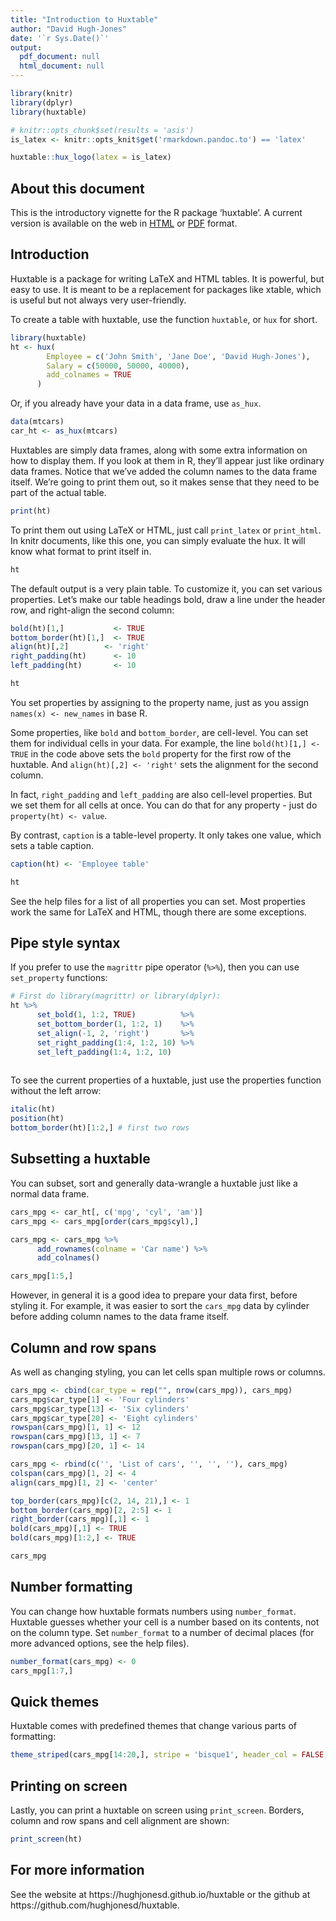 ```yaml
---
title: "Introduction to Huxtable"
author: "David Hugh-Jones"
date: '`r Sys.Date()`'
output:
  pdf_document: null
  html_document: null
---
```


```r

library(knitr)
library(dplyr)
library(huxtable)

# knitr::opts_chunk$set(results = 'asis')
is_latex <- knitr::opts_knit$get('rmarkdown.pandoc.to') == 'latex'

```


```r
huxtable::hux_logo(latex = is_latex)
```

## About this document

This is the introductory vignette for the R package 'huxtable'. A current version is available 
on the web in [HTML](https://hughjonesd.github.io/huxtable/introduction-to-huxtable.html) or [PDF](https://hughjonesd.github.io/huxtable/introduction-to-huxtable.pdf) format. 

## Introduction

Huxtable is a package for writing LaTeX and HTML tables. It is powerful, but easy to use. It is meant to be a
replacement for packages like xtable, which is useful but not always very user-friendly.

To create a table with huxtable, use the function `huxtable`, or `hux` for short.

```r
library(huxtable)
ht <- hux(
        Employee = c('John Smith', 'Jane Doe', 'David Hugh-Jones'), 
        Salary = c(50000, 50000, 40000),
        add_colnames = TRUE
      )
```


Or, if you already have your data in a data frame, use `as_hux`.

```r
data(mtcars)
car_ht <- as_hux(mtcars)
```

Huxtables are simply data frames, along with some extra information on how to display them. If you look at them in R,
they'll appear just like ordinary data frames. Notice that we've added the column names to the data frame itself.
We're going to print them out, so it makes sense that they need to be part of the actual table.

```r
print(ht)
```

To print them out using LaTeX or HTML, just call `print_latex` or `print_html`. In knitr documents, like this one,
you can simply evaluate the hux. It will know what format to print itself in.

```r
ht
```

The default output is a very plain table. To customize it, you can set various properties. Let's make our table headings bold, draw a line under the header row, and right-align the second column:


```r

bold(ht)[1,]           <- TRUE
bottom_border(ht)[1,]  <- TRUE
align(ht)[,2]        <- 'right'
right_padding(ht)      <- 10
left_padding(ht)       <- 10

ht
```

You set properties by assigning to the property name, just as you assign `names(x) <- new_names` in base R.

Some properties, like `bold` and `bottom_border`, are cell-level. You can set them for individual cells in your
data. For example, the line `bold(ht)[1,] <- TRUE` in the code above sets the `bold` property for the first row
of the huxtable. And `align(ht)[,2] <- 'right'` sets the alignment for the second column.

In fact, `right_padding` and `left_padding` are also cell-level properties. But we set them for all cells at once. You can do that for any property - just do `property(ht) <- value`.

By contrast, `caption` is a table-level property. It only takes one value, which sets a table caption.

```r

caption(ht) <- 'Employee table'

ht

```

See the help files for a list of all properties you can set. Most properties work the same for LaTeX and HTML,
though there are some exceptions.

## Pipe style syntax

If you prefer to use the `magrittr` pipe operator (`%>%`), then you can use `set_property` functions:


```r

# First do library(magrittr) or library(dplyr):
ht %>% 
      set_bold(1, 1:2, TRUE)          %>% 
      set_bottom_border(1, 1:2, 1)    %>%
      set_align(-1, 2, 'right')       %>%
      set_right_padding(1:4, 1:2, 10) %>%
      set_left_padding(1:4, 1:2, 10)
  

```

To see the current properties of a huxtable, just use the properties function without the left arrow:

```r
italic(ht)
position(ht)
bottom_border(ht)[1:2,] # first two rows
```

## Subsetting a huxtable

You can subset, sort and generally data-wrangle a huxtable just like a normal data frame.

```r


cars_mpg <- car_ht[, c('mpg', 'cyl', 'am')]
cars_mpg <- cars_mpg[order(cars_mpg$cyl),]

cars_mpg <- cars_mpg %>% 
      add_rownames(colname = 'Car name') %>% 
      add_colnames() 

cars_mpg[1:5,]
```

However, in general it is a good idea to prepare your data first, before styling it. For example, it was easier to sort the `cars_mpg` data by cylinder before adding column names to the data frame itself.

## Column and row spans

As well as changing styling, you can let cells span multiple rows or columns.

```r
cars_mpg <- cbind(car_type = rep("", nrow(cars_mpg)), cars_mpg)
cars_mpg$car_type[1] <- 'Four cylinders'
cars_mpg$car_type[13] <- 'Six cylinders'
cars_mpg$car_type[20] <- 'Eight cylinders'
rowspan(cars_mpg)[1, 1] <- 12
rowspan(cars_mpg)[13, 1] <- 7
rowspan(cars_mpg)[20, 1] <- 14

cars_mpg <- rbind(c('', 'List of cars', '', '', ''), cars_mpg)
colspan(cars_mpg)[1, 2] <- 4
align(cars_mpg)[1, 2] <- 'center'

top_border(cars_mpg)[c(2, 14, 21),] <- 1
bottom_border(cars_mpg)[2, 2:5] <- 1
right_border(cars_mpg)[,1] <- 1
bold(cars_mpg)[,1] <- TRUE
bold(cars_mpg)[1:2,] <- TRUE

cars_mpg
```

## Number formatting

You can change how huxtable formats numbers using `number_format`. Huxtable guesses whether your cell is a number
based on its contents, not on the column type. Set `number_format` to a number of decimal places (for more advanced
options, see the help files).

```r
number_format(cars_mpg) <- 0
cars_mpg[1:7,]
```

## Quick themes

Huxtable comes with predefined themes that change various parts of formatting:

```r
theme_striped(cars_mpg[14:20,], stripe = 'bisque1', header_col = FALSE, header_row = FALSE)
```


## Printing on screen

Lastly, you can print a huxtable on screen using `print_screen`. Borders, column and row spans and cell alignment are shown:

```r

print_screen(ht)
```

## For more information

See the website at https://hughjonesd.github.io/huxtable or the github at https://github.com/hughjonesd/huxtable.

